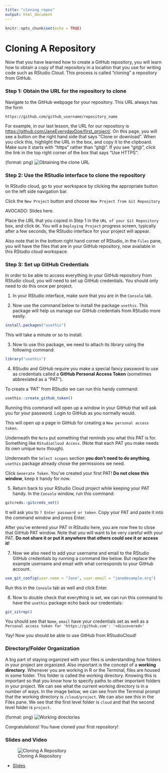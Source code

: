 ```yaml
---
title: "cloning_repos"
output: html_document
---
```


```r
knitr::opts_chunk$set(echo = TRUE)
```

# Cloning A Repository

Now that you have learned how to create a GitHub repository, you will learn how to obtain a copy of that repository in a location that you use for writing code such as RStudio Cloud. This process is called "cloning" a repository from GitHub.

### Step 1: Obtain the URL for the repository to clone

Navigate to the GitHub webpage for your repository. This URL always has the form

```text
https://github.com/github_username/repository_name
```

For example, in our last lesson, the URL for our repository is [https://github.com/JaneEverydayDoe/first_project/](https://github.com/JaneEverydayDoe/first_project/). On this page, you will see a button on the right hand side that says "Clone or download". When you click this, highlight the URL in the box, and copy it to the clipboard. Make sure it starts with "https" rather than "git@". If you see "git@", click the link in the top right corner of the box that says "Use HTTPS".

{format: png}
![Obtaining the clone URL](https://docs.google.com/presentation/d/1bhTNTBhdXa0e0BXRZmQoHY6zTKGqgrr4wwYS8-v7ob8/export/png?id=1bhTNTBhdXa0e0BXRZmQoHY6zTKGqgrr4wwYS8-v7ob8&pageid=g36809c5e39_0_0)

### Step 2: Use the RStudio interface to clone the repository

In RStudio cloud, go to your workspace by clicking the appropriate button on the left side navigation bar.

Click the `New Project` button and choose `New Project from Git Repository`


AVOCADO: Slides here.

Place the URL that you copied in Step 1 in the `URL of your Git Repository` box, and click `OK`.
You will a `Deploying Project` progress screen, typically after a few seconds, the RStudio interface for your project will appear.

Also note that in the bottom right hand corner of RStudio, in the `Files` pane, you will have the files that are in your GitHub repository, now available in this RStudio cloud workspace.

### Step 3: Set up GitHub Credentials

In order to be able to access everything in your GitHub repository from RStudio cloud, you will need to set up GitHub credentials. You should only need to do this once per project.

1. In your RStudio interface, make sure that you are in the `Console` tab.

2. Now use the command below to install the package `usethis`. This package will help us manage our GitHub credentials from RStudio more easily.

```r
install.packages("usethis")
```
This will take a minute or so to install.

3. Now to use this package, we need to attach its library using the following command:

```r
library("usethis")
```

4. RStudio and GitHub require you make a special fancy password to use as credentials called a **GitHub Personal Access Token** (sometimes abbreviated as a "PAT").

To create a 'PAT' from RStudio we can run this handy command:

```r
usethis::create_github_token()
```
Running this command will open up a window in your GitHub that will ask you for your password. Login to GitHub as you normally would.

This will open up a page in GitHub for creating a `New personal access token`.

Underneath the `Note` put something that reminds you what this PAT is for. Something like `RStudioCloud Access`. (Note that each PAT you make needs its own unique `Note` though).

Underneath the `Select scopes` section **you don't need to do anything**, `usethis` package already chose the permissions we need.

Click `Generate Token`. You've created your first PAT! **Do not close this window**, keep it handy for now.

5. Return back to your RStudio Cloud project while keeping your PAT handy.
In the `Console` window, run this command:

```r
gitcreds::gitcreds_set()
```

It will ask you to `? Enter password or token`. Copy your PAT and paste it into the command window and press Enter.

After you've entered your PAT in RStudio here, you are now free to close that GitHub PAT window. Note that you will want to be very careful with your PAT. **Do not share it or put it anywhere that others could see it or access it!**

7. Now we also need to add your username and email to the RStudio GitHub credentials by running a command like below.
But replace the example username and email with what corresponds to your GitHub account.

```r
use_git_config(user.name = "Jane", user.email = "jane@example.org")
```

Run this in the `Console` tab as well and click Enter.

8. Now to double check that everything is set, we can run this command to have the `usethis` package echo back our credentials:

```r
git_sitrep()
```

You should see that `Name`, `email` have your credentials set as well as a `Personal access token for 'https://github.com': '<discovered>'`

Yay! Now you should be able to use GitHub from RStudioCloud!

### Directory/Folder Organization

A big part of staying organized with your files is understanding how folders in your project are organized. Also important is the concept of a **working directory**. Whenever you are working in R or the Terminal, files are housed in some folder. This folder is called the working directory. Knowing this is important so that you know how to specify paths to other important folders in your project. We can see what the current working directory is in a number of ways. In the image below, we can see from the Terminal prompt that the working directory is `/cloud/project`. We can also see this in the Files pane. We see that the first level folder is `cloud` and that the second level folder is `project`.

{format: png}
![Working directories](https://docs.google.com/presentation/d/1bhTNTBhdXa0e0BXRZmQoHY6zTKGqgrr4wwYS8-v7ob8/export/png?id=1bhTNTBhdXa0e0BXRZmQoHY6zTKGqgrr4wwYS8-v7ob8&pageid=g36809c5e39_0_38)

Congratulations! You have cloned your first repository!

### Slides and Video

![Cloning A Repository](https://www.youtube.com/watch?v=RrajGWw_3wM)

* [Slides](https://docs.google.com/presentation/d/1bhTNTBhdXa0e0BXRZmQoHY6zTKGqgrr4wwYS8-v7ob8/edit?usp=sharing)
